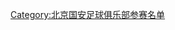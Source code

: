 {{Football squad with groups
|name=1997年甲A分类名单北京
|bgcolor=#38A068
|bordercolor=#006030
|textcolor=#F8F8F8
|title=[[北京国安足球俱乐部|<span style="color:#F8F8F8">北京国安</span>]] — [[1997年中国足球甲A联赛|<span style="color:#F8F8F8">1997年</span>]][[中国足球甲A联赛|<span style="color:#F8F8F8">甲A联赛</span>]]季军、[[1997年中国足协杯|<span style="color:#F8F8F8">足协杯冠军</span>]]
|group1=全年参赛球员
|list1=<div>
{{Football squad2 player|no=1|name=[[符宾]]}}
{{Football squad2 player|no=2|name=[[刘建军]]}}
{{Football squad2 player|no=3|name=[[谢朝阳]]}}
{{Football squad2 player|no=4|name=[[韩旭 (1973年)|韩旭]]}}
{{Football squad2 player|no=5|name=[[李红军 (足球运动员)|李红军]]}}
{{Football squad2 player|no=6|name=[[魏克兴]]}}
{{Football squad2 player|no=7|name=[[谢峰 (1966年)|谢峰]]}}
{{Football squad2 player|no=8|name=[[曹限东]]}}
{{Football squad2 player|no=9|name=[[王涛 (1967年)|王涛]]}}
{{Football squad2 player|no=10|name=[[杨晨 (1974年)|杨晨]]}}
{{Football squad2 player|no=11|name={{flagicon|PRY}} [[豪尔赫·冈波斯|冈波斯]]}}
{{Football squad2 player|no=12|name=[[胡建平]]}}
{{Football squad2 player|no=13|name=[[吕军]]}}
{{Football squad2 player|no=14|name=[[周宁 (足球运动员)|周宁]]}}
{{Football squad2 player|no=15|name=[[邓乐军]]}}
{{Football squad2 player|no=16|name=[[李洪政]]}}
{{Football squad2 player|no=17|name=[[徐阳]]}}
{{Football squad2 player|no=18|name=[[王少磊]]}}
{{Football squad2 player|no=19|name=[[于光]]}}
{{Football squad2 player|no=20|name=[[南方 (球员)|南方]]}}
{{Football squad2 player|no=22|name=[[姚健]]}}
</div>
|group2=夏季转入球员
|list2=<div>
{{Football squad2 player|no=23|name={{flagicon|ESP}} [[安德雷斯]]}}
{{Football squad2 player|no=24|name={{flagicon|PRY}} [[卡西亚诺·德瓦尔|卡西亚诺]]}}
{{Football squad2 player|no=25|name={{flagicon|PRY}} [[鲁尔·罗曼|罗曼]]}}
</div>
|group3=夏季转出球员
|list3=<div>
{{Football squad2 player|no=21|name={{flagicon|KEN}} [[英加纳]]}}
</div>
|group4=主教练
|list4=[[金志扬]]
}}
<noinclude>
{{DEFAULTSORT:Beijing Guo'an F.C. Squad 1997}}
[[Category:北京国安足球俱乐部参赛名单]]
</noinclude>